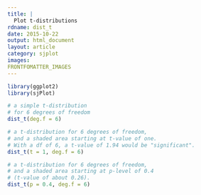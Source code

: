 ```yaml
---
title: |
  Plot t-distributions
rdname: dist_t
date: 2015-10-22
output: html_document
layout: article
category: sjplot
images:
FRONTFOMATTER_IMAGES
---
```


```r
library(ggplot2)
library(sjPlot)
```

```r
# a simple t-distribution
# for 6 degrees of freedom
dist_t(deg.f = 6)

# a t-distribution for 6 degrees of freedom,
# and a shaded area starting at t-value of one.
# With a df of 6, a t-value of 1.94 would be "significant".
dist_t(t = 1, deg.f = 6)

# a t-distribution for 6 degrees of freedom,
# and a shaded area starting at p-level of 0.4
# (t-value of about 0.26).
dist_t(p = 0.4, deg.f = 6)



```